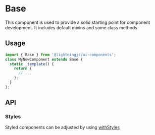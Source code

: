 <!-- 
  Copyright 2020 Comcast Cable Communications Management, LLC

  Licensed under the Apache License, Version 2.0 (the "License");
  you may not use this file except in compliance with the License.
  You may obtain a copy of the License at

  http://www.apache.org/licenses/LICENSE-2.0

  Unless required by applicable law or agreed to in writing, software
  distributed under the License is distributed on an "AS IS" BASIS,
  WITHOUT WARRANTIES OR CONDITIONS OF ANY KIND, either express or implied.
  See the License for the specific language governing permissions and
  limitations under the License.

  SPDX-License-Identifier: Apache-2.0 
-->
 

# Base

This component is used to provide a solid starting point for component development. It includes default mixins and some class methods.

## Usage


```js
import { Base } from '@lightningjs/ui-components';
class MyNewComponent extends Base {
  static _template() {
    return {
      // ...
    };
  }
};
```

## API

### Styles

Styled components can be adjusted by using [withStyles](?path=/docs/mixins-withstyles--basic)